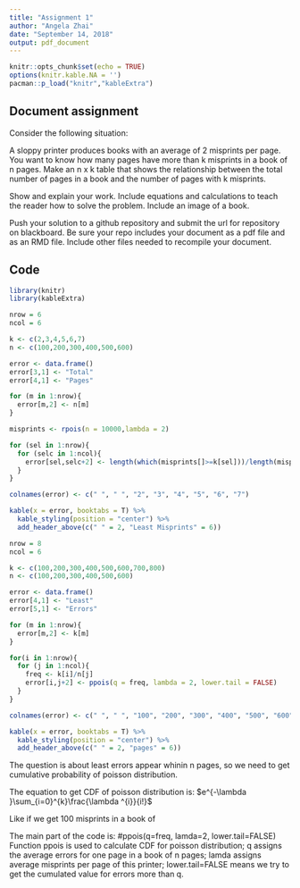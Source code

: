 ```yaml
---
title: "Assignment 1"
author: "Angela Zhai"
date: "September 14, 2018"
output: pdf_document
---
```


```r
knitr::opts_chunk$set(echo = TRUE)
options(knitr.kable.NA = '')
pacman::p_load("knitr","kableExtra")
```

## Document assignment

Consider the following situation:  
  
A sloppy printer produces books with an average of 2 misprints per page. You want to
know how many pages have more than k misprints in a book of n pages. Make an n x k table that shows the relationship between the total number of pages in a book and the number of pages with k misprints.

Show and explain your work.  Include equations and calculations to teach the reader how to solve the problem.  Include an image of a book.

Push your solution to a github repository and submit the url for repository on blackboard.
Be sure your repo includes your document as a pdf file and as an RMD file.  Include other files needed to recompile your document.

## Code

```r
library(knitr)
library(kableExtra)

nrow = 6
ncol = 6

k <- c(2,3,4,5,6,7)
n <- c(100,200,300,400,500,600)

error <- data.frame()
error[3,1] <- "Total"
error[4,1] <- "Pages"

for (m in 1:nrow){
  error[m,2] <- n[m]
}

misprints <- rpois(n = 10000,lambda = 2)

for (sel in 1:nrow){
  for (selc in 1:ncol){
    error[sel,selc+2] <- length(which(misprints[]>=k[sel]))/length(misprints)
  }
}

colnames(error) <- c(" ", " ", "2", "3", "4", "5", "6", "7")

kable(x = error, booktabs = T) %>%
  kable_styling(position = "center") %>%
  add_header_above(c(" " = 2, "Least Misprints" = 6))
```


```r
nrow = 8
ncol = 6

k <- c(100,200,300,400,500,600,700,800)
n <- c(100,200,300,400,500,600)

error <- data.frame()
error[4,1] <- "Least"
error[5,1] <- "Errors"

for (m in 1:nrow){
  error[m,2] <- k[m]
}

for(i in 1:nrow){
  for (j in 1:ncol){
    freq <- k[i]/n[j]
    error[i,j+2] <- ppois(q = freq, lambda = 2, lower.tail = FALSE)
  }
}

colnames(error) <- c(" ", " ", "100", "200", "300", "400", "500", "600")

kable(x = error, booktabs = T) %>%
  kable_styling(position = "center") %>%
  add_header_above(c(" " = 2, "pages" = 6))
```

The question is about least errors appear whinin n pages, so we need to get cumulative probability of poisson distribution.

The equation to get CDF of poisson distribution is:
$e^{-\lambda }\sum_{i=0}^{k}\frac{\lambda ^{i}}{i!}$
  
Like if we get 100 misprints in a book of 

The main part of the code is:
#ppois(q=freq, lamda=2, lower.tail=FALSE)
Function ppois is used to calculate CDF for poisson distribution; q assigns the average errors for one page in a book of n pages; lamda assigns average misprints per page of this printer; lower.tail=FALSE means we try to get the cumulated value for errors more than q.